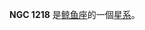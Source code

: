 {{NGCInfoBox|NGCID=NGC 1218|發現者=路易斯·斯威夫特|發現日期=1886年9月6日|其他編號=UGC 2555,MCG 1-9-1,ZWG 416.2|曆元=J2000.0|赤經=3時8分26.1秒
|赤緯=4°6'41"|星座=鲸鱼座|星體=星系|星等=13.4|表面亮度=13.6|藍等=14.3}}

'''NGC 1218''' 是[[鲸鱼座|鲸鱼座]]的一個[[星系|星系]]。

{{NGCReference|1218}}
{{Catalogs|NGC=1218}}

{{Galaxy-stub}}